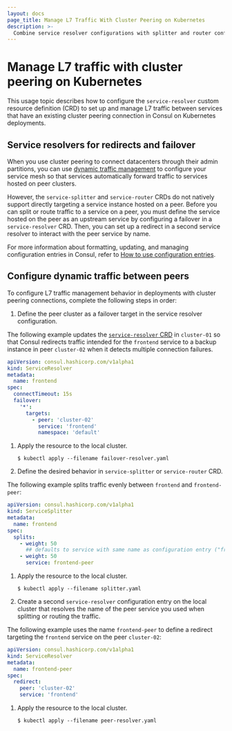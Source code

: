 ```yaml
---
layout: docs
page_title: Manage L7 Traffic With Cluster Peering on Kubernetes
description: >-
  Combine service resolver configurations with splitter and router configurations to manage L7 traffic in Consul on Kubernetes deployments with cluster peering connections. Learn how to define dynamic traffic rules to target peers for redirects in k8s. 
---
```


# Manage L7 traffic with cluster peering on Kubernetes

This usage topic describes how to configure the `service-resolver` custom resource definition (CRD) to set up and manage L7 traffic between services that have an existing cluster peering connection in Consul on Kubernetes deployments.

## Service resolvers for redirects and failover

When you use cluster peering to connect datacenters through their admin partitions, you can use [dynamic traffic management](/consul/docs/connect/l7-traffic) to configure your service mesh so that services automatically forward traffic to services hosted on peer clusters.

However, the `service-splitter` and `service-router` CRDs do not natively support directly targeting a service instance hosted on a peer. Before you can split or route traffic to a service on a peer, you must define the service hosted on the peer as an upstream service by configuring a failover in a `service-resolver` CRD. Then, you can set up a redirect in a second service resolver to interact with the peer service by name.

For more information about formatting, updating, and managing configuration entries in Consul, refer to [How to use configuration entries](/consul/docs/agent/config-entries).

## Configure dynamic traffic between peers

To configure L7 traffic management behavior in deployments with cluster peering connections, complete the following steps in order:

1. Define the peer cluster as a failover target in the service resolver configuration. 

  The following example updates the [`service-resolver` CRD](/docs/connect/config-entries/) in `cluster-01` so that Consul redirects traffic intended for the `frontend` service to a backup instance in peer `cluster-02` when it detects multiple connection failures.

  <CodeBlockConfig filename="failover-resolver.yaml">

  ```yaml
  apiVersion: consul.hashicorp.com/v1alpha1
  kind: ServiceResolver
  metadata:
    name: frontend
  spec:
    connectTimeout: 15s
    failover:
      '*':
        targets:
          - peer: 'cluster-02'
            service: 'frontend'
            namespace: 'default'
  ```

  </CodeBlockConfig>

1. Apply the resource to the local cluster.

    ```shell-session
    $ kubectl apply --filename failover-resolver.yaml
    ```

1. Define the desired behavior in `service-splitter` or `service-router` CRD.

  The following example splits traffic evenly between `frontend` and `frontend-peer`:

  <CodeBlockConfig filename="splitter.yaml">

  ```yaml
  apiVersion: consul.hashicorp.com/v1alpha1
  kind: ServiceSplitter
  metadata:
    name: frontend
  spec:
    splits:
      - weight: 50
        ## defaults to service with same name as configuration entry ("frontend")
      - weight: 50
        service: frontend-peer
  ```

  </CodeBlockConfig>

1. Apply the resource to the local cluster.

    ```shell-session
    $ kubectl apply --filename splitter.yaml
    ```

1. Create a second `service-resolver` configuration entry on the local cluster that resolves the name of the peer service you used when splitting or routing the traffic.

  The following example uses the name `frontend-peer` to define a redirect targeting the `frontend` service on the peer `cluster-02`:

  <CodeBlockConfig filename="peer-resolver.yaml">

  ```yaml
  apiVersion: consul.hashicorp.com/v1alpha1
  kind: ServiceResolver
  metadata:
    name: frontend-peer
  spec:
    redirect:
      peer: 'cluster-02'
      service: 'frontend'
  ```

</CodeBlockConfig>

1. Apply the resource to the local cluster.

    ```shell-session
    $ kubectl apply --filename peer-resolver.yaml
    ```